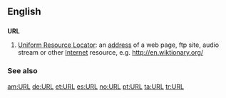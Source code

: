 ==English==

==={{initialism}}===
'''URL'''

#[[Uniform Resource Locator]]: an [[address]] of a web page, ftp site, audio stream or other [[Internet]] resource, e.g. http://en.wiktionary.org/

===See also===
{{pedialite}}

[[am:URL]]
[[de:URL]]
[[et:URL]]
[[es:URL]]
[[no:URL]]
[[pt:URL]]
[[ta:URL]]
[[tr:URL]]